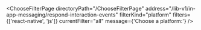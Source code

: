 

<ChooseFilterPage
  directoryPath="/ChooseFilterPage"
  address="/lib-v1/in-app-messaging/respond-interaction-events"
  filterKind="platform"
  filters={['react-native', 'js']}
  currentFilter="all"
  message={'Choose a platform:'}
/>
